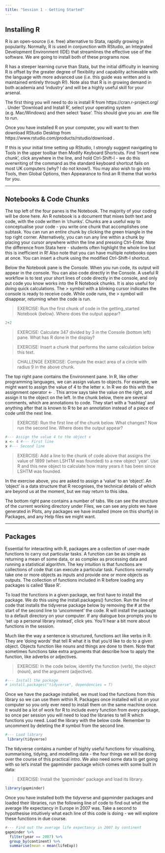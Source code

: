 ---
title: "Session 1 - Getting Started"
---

## Installing R

R is an open-source (i.e. free) alternative to Stata, rapidly growing in popularity. Normally, R is used in conjunction with RStudio, an Integrated Development Environment (IDE) that streamlines the effective use of the software. We are going to install both of these programs now.

R has a steeper learning curve than Stata, but the initial difficulty in learning R is offset by the greater degree of flexibility and capability achievable with the language with more advanced use (i.e. this guide was written and is maintained entirely through R!). Note also that R is in growing demand in both academia and 'industry' and will be a highly useful skill for your arsenal. 

The first thing you will need to do is install R from https://cran.r-project.org/ . Under 'Download and Install R', select your operating system (e.g. Mac/Windows) and then select 'base'. This should give you an .exe file to run. 

Once you have installed R on your computer, you will want to then download RStudio Desktop from https://www.rstudio.com/products/rstudio/download .

If this is your initial time setting up RStudio, I strongly suggest navigating to Tools in the upper toolbar then Modify Keyboard Shortcuts. Find 'Insert new chunk', click anywhere in the line, and hold Ctrl-Shift-I - we do this overwriting of the command as the standard keyboard shortcut fails on most UK computers (why? I do not know!). You may also wish to go into Tools, then Global Options, then Appearance to find an R theme that works for you.

---

## Notebooks & Code Chunks

The top left of the four panes is the Notebook. The majority of your coding will be done here. An R notebook is a document that mixes both text and code, with the code written in 'chunks'. Chunks are a useful way to conceptualise your code - you write one chunk that accomplishes one subtask. You can run an entire chunk by clicking the green triangle in the top right corner. Alternatively, you can run any line within a chunk by placing your cursor anywhere within the line and pressing Ctrl-Enter. Note the difference from Stata here - students often highlight the whole line but this is inefficient in R! Also note that you can have multiple notebooks open at once. You can insert a chunk using the modified Ctrl-Shift-I shortcut.

Below the Notebook pane is the Console. When you run code, its output will appear in the console. You can also code directly in the Console. A useful R workflow is to test your short lines of code directly in the console, and only put code you know works into the R Notebook chunks. It is also useful for doing quick calculations. The > symbol with a blinking cursor indicates the console is ready to receive code. While code runs, the > symbol will disappear, returning when the code is run.

> EXERCISE: Run the first chunk of code in the getting_started Notebook (below). Where does the output appear? 

```{r}
2+2
```


> EXERCISE: Calculate 347 divided by 3 in the Console (bottom left) pane. What has R done in the display?

> EXERCISE: Insert a chunk that performs the same calculation below this text.

> CHALLENGE EXERCISE: Compute the exact area of a circle with radius 9 in the above chunk.

The top right pane contains the Environment pane. In R, like other programming languages, we can assign values to objects. For example, we might want to assign the value of 4 to the letter x. In R we do this with the assignment operator <- . This arrow says take the value on the right, and assign it to the object on the left. In the chunk below, there are several comments, which are annotations to code. They start with a 'hashtag' and anything after that is known to R to be an annotation instead of a piece of code until the next line.

> EXERCISE: Run the first line of the chunk below. What changes? Now run the second line. Where does the output appear? 

```{r}
#--- Assign the value 4 to the object x
x <- 4 #--- First line
x #--- Second line
```


> EXERCISE: Add a line to the chunk of code above that assigns the value of 1899 (when LSHTM was founded) to a new object 'year'. Use R and this new object to calculate how many years it has been since LSHTM was founded. 

In the exercise above, you are asked to assign a 'value' to an 'object'. An 'object' is a data structure that R recognises, the technical details of which are beyond us at the moment, but we may return to this idea. 

The bottom right pane contains a number of tabs. We can see the structure of the current working directory under Files, we can see any plots we have generated in Plots, any packages we have installed (more on this shortly) in Packages, and any Help files we might want.

---

## Packages

Essential for interacting with R, packages are a collection of user-made functions to carry out particular tasks. A function can be as simple as returning a mean of some data, or as complex as processing data and running a statistical algorithm. The key intuition is that functions are collections of code that can execute a particular task. Functions normally take one or more objects as inputs and provide one or more objects as outputs. The collection of functions included in R before loading any packages is called 'Base R'.

To load the functions in a given package, we first have to install the package. We do this using the install.packages() function. Run the line of code that installs the tidyverse package below by removing the # at the start of the second line to 'uncomment' the code. R will install the package to a default directory on your computer. If any dialogue box prompts you to 'set up a personal library instead', click yes. You'll hear a bit more about functions in the session.

Much like the way a sentence is structured, functions act like verbs in R. They are 'doing words' that tell R what it is that you'd like to do to a given object. Objects function like nouns and things are done to them. Note that sometimes functions take extra arguments that describe how to apply the function, like adverbs or adjectives. 

> EXERCISE: In the code below, identify the function (verb), the object (noun), and the argument (adjective). 

```{r}
#--- Install the package
# install.packages("tidyverse", dependencies = T)
```

Once we have the package installed, we must load the functions from this library so we can use them within R. Packages once installed will sit on your computer so you only ever need to install them on the same machine once. It would be a lot of work for R to include every function from every package, so once per session you will need to load the libraries to tell R which functions you need. Load the library with the below code. Remember to uncomment by deleting the # symbol from the second line.

```{r, echo = F}
#--- Load library
 library(tidyverse)
```

The tidyverse contains a number of highly useful functions for visualising, summarising, tidying, and modelling data - the four things we will be doing over the course of this practical intro. We also need some data to get going with so let's install the gapminder package which comes with some built in data:

> EXERCISE: Install the 'gapminder' package and load its library.

```{r, include = F, echo=FALSE}
library(gapminder)
```

Once you have installed both the tidyverse and gapminder packages and loaded their libraries, run the following line of code to find out what the average life expectancy in Europe in 2007 was. Take a second to hypothesise intuitively what each line of this code is doing - we will explore these functions in due course.


```{r, results = F}
#--- Find out the average life expectancy in 2007 by continent
gapminder %>% 
  filter(year == 2007) %>% 
  group_by(continent) %>% 
  summarise(mean = mean(lifeExp))
```